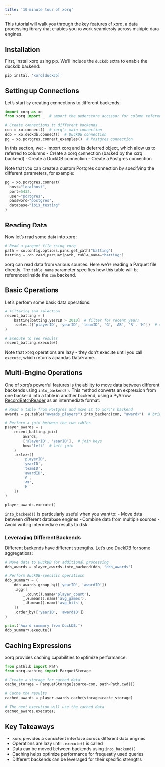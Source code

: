 ```yaml
---
title: '10-minute tour of xorq'
---
```


This tutorial will walk you through the key features of xorq, a data processing library that enables you to work seamlessly across multiple data engines.

## Installation

First, install xorq using pip. We'll include the `duckdb` extra to enable the duckdb backend:

```bash
pip install 'xorq[duckdb]'
```

## Setting up Connections

Let's start by creating connections to different backends:

```python
import xorq as xo
from xorq import _  # import the underscore accessor for column reference

# Create connections to different backends
con = xo.connect()  # xorq's main connection
ddb = xo.duckdb.connect()  # DuckDB connection
pg = xo.postgres.connect_examples()  # Postgres connection
```

In this section, we:
- Import xorq and its deferred object, which allow us to referred to columns
- Create a xorq connection (backed by the xorq backend)
- Create a DuckDB connection
- Create a Postgres connection

Note that you can create a custom Postgres connection by specifying the different parameters, for example:

```python
pg = xo.postgres.connect(
  host="localhost",
  port=5432,
  user="postgres",
  password="postgres",
  database="ibis_testing"
)
```

## Reading Data

Now let's read some data into xorq:

```python
# Read a parquet file using xorq
path = xo.config.options.pins.get_path("batting")
batting = con.read_parquet(path, table_name="batting")
```

xorq can read data from various sources. Here we're reading a Parquet file directly. The `table_name` parameter specifies how this table will be referenced inside the `con` backend.

## Basic Operations

Let's perform some basic data operations:

```python
# Filtering and selection
recent_batting = (
    batting[batting.yearID > 2010]  # filter for recent years
    .select(['playerID', 'yearID', 'teamID', 'G', 'AB', 'R', 'H'])  # select specific columns
)

# Execute to see results
recent_batting.execute()
```

Note that xorq operations are lazy - they don't execute until you call `execute`, which returns a pandas
DataFrame.

## Multi-Engine Operations

One of xorq's powerful features is the ability to move data between different backends using `into_backend()`.
This method converts an expression from one backend into a table in another backend, using a PyArrow [RecordBatchReader](https://arrow.apache.org/docs/python/generated/pyarrow.RecordBatchReader.html)
as an intermediate format:

```python
# Read a table from Postgres and move it to xorq's backend
awards = pg.table("awards_players").into_backend(con, "awards")  # bring into xorq backend

# Perform a join between the two tables
player_awards = (
    recent_batting.join(
        awards,
        ['playerID', 'yearID'],  # join keys
        how='left'  # left join
    )
    .select([
        'playerID',
        'yearID',
        'teamID',
        'awardID',
        'G',
        'AB',
        'H'
    ])
)

player_awards.execute()
```

`into_backend()` is particularly useful when you want to:
- Move data between different database engines
- Combine data from multiple sources
- Avoid writing intermediate results to disk

### Leveraging Different Backends

Different backends have different strengths. Let's use DuckDB for some aggregations:

```python
# Move data to DuckDB for additional processing
ddb_awards = player_awards.into_backend(ddb, "ddb_awards")

# Perform DuckDB-specific operations
ddb_summary = (
    ddb_awards.group_by(['yearID', 'awardID'])
    .agg([
        _.count().name('player_count'),
        _.G.mean().name('avg_games'),
        _.H.mean().name('avg_hits'),
    ])
    .order_by(['yearID', 'awardID'])
)

print("Award summary from DuckDB:")
ddb_summary.execute()
```

## Caching Expressions

xorq provides caching capabilities to optimize performance:

```python
from pathlib import Path
from xorq.caching import ParquetStorage

# Create a storage for cached data
cache_storage = ParquetStorage(source=con, path=Path.cwd())

# Cache the results
cached_awards = player_awards.cache(storage=cache_storage)

# The next execution will use the cached data
cached_awards.execute()
```

## Key Takeaways

- xorq provides a consistent interface across different data engines
- Operations are lazy until `.execute()` is called
- Data can be moved between backends using `into_backend()`
- Caching helps optimize performance for frequently used queries
- Different backends can be leveraged for their specific strengths
